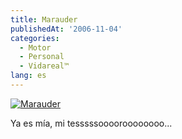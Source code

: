 ```yaml
---
title: Marauder
publishedAt: '2006-11-04'
categories:
  - Motor
  - Personal
  - Vidareal™
lang: es
---
```


[![Marauder](https://static.flickr.com/114/288756762_09c09e34ec.jpg)](http://www.flickr.com/photos/ryck/288756762/)

Ya es mía, mi tesssssooooroooooooo...

